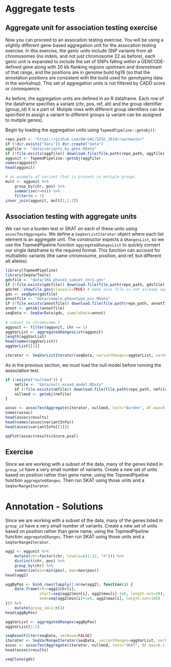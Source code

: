 # Aggregate tests

## Aggregate unit for association testing exercise

Now you can proceed to an assocation testing exercise. You will be using a slightly different gene-based aggregation unit for the assocation testing exercise. In this exercise, the genic units include SNP variants from all chromosomes (no indels, and not just chromosome 22 as before), each genic unit is expanded to include the set of SNPs falling within a GENCODE-defined gene along with 20 kb flanking regions upstream and downstream of that range, and the positions are in genome build hg19 (so that the annotation positions are consistent with the build used for genotyping data in the workshop). This set of aggregation units is not filtered by CADD score or consequence.

As before, the aggregation units are defined in an R dataframe. Each row of the dataframe specifies a variant (chr, pos, ref, alt) and the group identifier (group_id) it is a part of. Mutiple rows with different group identifiers can be specified to assign a variant to different groups (a variant can be assigned to mutiple genes).

Begin by loading the aggregation units using `TopmedPipeline::getobj()`:
```r
repo_path <- "https://github.com/UW-GAC/SISG_2019/raw/master"
if (!dir.exists("data")) dir.create("data")
aggfile <- "data/variants_by_gene.RData"
if (!file.exists(aggfile)) download.file(file.path(repo_path, aggfile), aggfile)
aggunit <- TopmedPipeline::getobj(aggfile)
names(aggunit)
head(aggunit)

# an example of variant that is present in mutiple groups
mult <- aggunit %>%
    group_by(chr, pos) %>%
    summarise(n=n()) %>%
    filter(n > 1)
inner_join(aggunit, mult[2,1:2])
```

## Association testing with aggregate units

We can run a burden test or SKAT on each of these units using `assocTestAggregate`. We define a `SeqVarListIterator` object where each list element is an aggregate unit. The constructor expects a `GRangesList`, so we use the TopmedPipeline function `aggregateGRangesList` to quickly convert our single dataframe to the required format. This function can account for multiallelic variants (the same chromosome, position, and ref, but different alt alleles).

```r
library(TopmedPipeline)
library(SeqVarTools)
gdsfile <- "data/1KG_phase3_subset_chr1.gds"
if (!file.exists(gdsfile)) download.file(file.path(repo_path, gdsfile), gdsfile)
gdsfmt::showfile.gds(closeall=TRUE) # make sure file is not already open
gds <- seqOpen(gdsfile)
annotfile <- "data/sample_phenotype_pcs.RData"
if (!file.exists(annotfile)) download.file(file.path(repo_path, annotfile), aggfile)
annot <- getobj(annotfile)
seqData <- SeqVarData(gds, sampleData=annot)
    
# subset to chromosome 1
aggunit <- filter(aggunit, chr == 1)
aggVarList <- aggregateGRangesList(aggunit)
length(aggVarList)
head(names(aggVarList))
aggVarList[[1]]

iterator <- SeqVarListIterator(seqData, variantRanges=aggVarList, verbose=FALSE)
```

As in the previous section, we must load the null model before running the association test.

```r
if (!exists("nullmod")) {
    nmfile <- "data/null_mixed_model.RData"
    if (!file.exists(nmfile)) download.file(file.path(repo_path, nmfile), nmfile)
    nullmod <- getobj(nmfile)
}

assoc <- assocTestAggregate(iterator, nullmod, test="Burden", AF.max=0.1, weight.beta=c(1,1))
names(assoc)
head(assoc$results)
head(names(assoc$variantInfo))
head(assoc$variantInfo[[1]])

qqPlot(assoc$results$Score.pval)
```


## Exercise

Since we are working with a subset of the data, many of the genes listed in `group_id` have a very small number of variants. Create a new set of units based on position rather than gene name, using the TopmedPipeline function `aggregateGRanges`. Then run SKAT using those units and a `SeqVarRangeIterator`.

# Annotation - Solutions

Since we are working with a subset of the data, many of the genes listed in `group_id` have a very small number of variants. Create a new set of units based on position rather than gene name, using the TopmedPipeline function `aggregateGRanges`. Then run SKAT using those units and a `SeqVarRangeIterator`.

```r
agg2 <- aggunit %>%
    mutate(chr=factor(chr, levels=c(1:22, "X"))) %>%
    distinct(chr, pos) %>%
    group_by(chr) %>%
    summarise(min=min(pos), max=max(pos))
head(agg2)

aggByPos <- bind_rows(lapply(1:nrow(agg2), function(i) {
    data.frame(chr=agg2$chr[i],
               start=seq(agg2$min[i], agg2$max[i]-1e6, length.out=10),
               end=seq(agg2$min[i]+1e6, agg2$max[i], length.out=10))
})) %>%
    mutate(group_id=1:n())
head(aggByPos)

aggVarList <- aggregateGRanges(aggByPos)
aggVarList[1:2]

seqResetFilter(seqData, verbose=FALSE)
iterator <- SeqVarRangeIterator(seqData, variantRanges=aggVarList, verbose=FALSE)
assoc <- assocTestAggregate(iterator, nullmod, test="SKAT", AF.max=0.1, weight.beta=c(1,25))
head(assoc$results)
```

```r
seqClose(gds)
```
